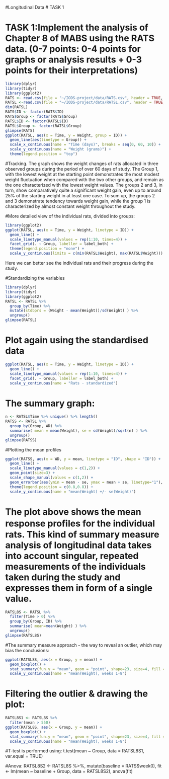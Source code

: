
#Longitudinal Data # TASK 1

# TASK 1:Implement the analysis of Chapter 8 of MABS using the RATS data. (0-7 points: 0-4 points for graphs or analysis results + 0-3 points for their interpretations)

```r
library(dplyr)
library(tidyr)
library(ggplot2)
RATS <- read.csv(file = "~/IODS-project/data/RATS.csv", header = TRUE, row.names = 1)
RATSL <-read.csv(file = "~/IODS-project/data/RATSL.csv", header = TRUE, row.names = 1)
dim(RATSL)
RATS$ID <- factor(RATS$ID)
RATS$Group <- factor(RATS$Group)
RATSL$ID <- factor(RATSL$ID)
RATSL$Group <- factor(RATSL$Group)
glimpse(RATS)
ggplot(RATSL, aes(x = Time, y = Weight, group = ID)) +
  geom_line(aes(linetype = Group)) +
  scale_x_continuous(name = "Time (days)", breaks = seq(0, 60, 10)) +
  scale_y_continuous(name = "Weight (grams)") +
  theme(legend.position = "top")
```

#Tracking. The graph shows the weight changes of rats allocated in three observed groups during the period of over 60 days of study. The Group 1, with the lowest weight at the starting point demonstrates the most modest weight fluctuation when compared with the two other groups, and remain as the one characterized with the lowest weight values. The groups 2 and 3, in turn, show comparatively quite a significant weight gain, even up to around 25% of the starting weight in at least one case. To sum up, the groups 2 and 3 demonstrate tendency towards weight gain, while the group 1 is characterized by almost constant weight throughout the study. 

#More detailed view of the individual rats, divided into groups:

```r
library(ggplot2)
ggplot(RATSL, aes(x = Time, y = Weight, linetype = ID)) +
  geom_line() +
  scale_linetype_manual(values = rep(1:10, times=4)) +
  facet_grid(. ~ Group, labeller = label_both) +
  theme(legend.position = "none") + 
  scale_y_continuous(limits = c(min(RATSL$Weight), max(RATSL$Weight)))
```

Here we can better see the individual rats and their progress during the study.  

#Standardizing the variables
```r
library(dplyr)
library(tidyr)
library(ggplot2)
RATSL <- RATSL %>%
  group_by(Time) %>%
  mutate(stdbprs = (Weight - mean(Weight))/sd(Weight) ) %>%
  ungroup()
glimpse(RATSL)
```

# Plot again using the standardised data

```r
ggplot(RATSL, aes(x = Time, y = Weight, linetype = ID)) +
  geom_line() +
  scale_linetype_manual(values = rep(1:10, times=4)) +
  facet_grid(. ~ Group, labeller = label_both) +
  scale_y_continuous(name = "Rats - standardized")
```

# The summary graph:

```r
n <- RATSL$Time %>% unique() %>% length()
RATSS <- RATSL %>%
  group_by(Group, WD) %>%
  summarise( mean = mean(Weight), se = sd(Weight)/sqrt(n) ) %>%
  ungroup()
glimpse(RATSS)
```

#Plotting the mean profiles

```r
ggplot(RATSS, aes(x = WD, y = mean, linetype = "ID", shape = "ID")) +
  geom_line() +
  scale_linetype_manual(values = c(1,2)) +
  geom_point(size=3) +
  scale_shape_manual(values = c(1,2)) +
  geom_errorbar(aes(ymin = mean - se, ymax = mean + se, linetype="1"), width=0.3) +
  theme(legend.position = c(0.8,0.8)) +
  scale_y_continuous(name = "mean(Weight) +/- se(Weight)")
```
# The plot above shows the mean response proﬁles for the individual rats. This kind of summary measure analysis of longitudinal data takes into account singular, repeated  measurements of the individuals taken during the study and expresses them in form of a single value.  

```r
RATSL8S <- RATSL %>%
  filter(Time > 0) %>%
  group_by(Group, ID) %>%
  summarise( mean=mean(Weight) ) %>%
  ungroup()
glimpse(RATSL8S)
```

#The summary measure approach - the way to reveal an outlier, which may bias the conclusions:
```r
ggplot(RATSL8S, aes(x = Group, y = mean)) +
  geom_boxplot() +
  stat_summary(fun.y = "mean", geom = "point", shape=23, size=4, fill = "pink") +
  scale_y_continuous(name = "mean(Weight), weeks 1-8")
```

# Filtering the outlier & drawing the plot:
```r
RATSL8S1 <- RATSL8S %>%
  filter(mean > 550)
ggplot(RATSL8S, aes(x = Group, y = mean)) +
  geom_boxplot() +
  stat_summary(fun.y = "mean", geom = "point", shape=23, size=4, fill = "pink") +
  scale_y_continuous(name = "mean(Weight), weeks 1-8")
```

#T-test is performed using: t.test(mean ~ Group, data = RATSL8S1, var.equal = TRUE) 

#Anova: RATSL8S2 <- RATSL8S %>%, mutate(baseline = RATS$week0), fit <- lm(mean ~ baseline + Group, data = RATSL8S2), anova(fit)
